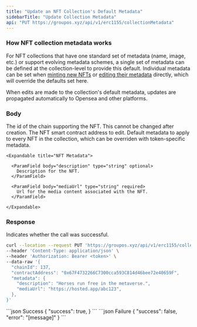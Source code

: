 ```yaml
---
title: "Update an NFT Collection's Default Metadata"
sidebarTitle: "Update Collection Metadata"
api: "PUT https://groupos.xyz/api/v1/erc1155/collectionMetadata"
---
```


### How NFT collection metadata works

For NFT collections that have one standard set of metadata (name, image, etc.) or support evolving metadata
schemes, a single set of metadata can be defined at the collection-level to provide this default.
Individual metadata can be set when [minting new NFTs](/api-reference/v1/erc1155/post/mint) or [editing their metadata](/api-reference/v1/erc1155/put/tokenMetadata) directly, which will override the defaults set here.

When edits are made to the collection's default metadata, updates are propagated automatically to Opensea and other platforms.

### Body

<ParamField body="chainId" type="number" required>
  The id of the chain supporting the NFT. This cannot be changed after creation.
</ParamField>

<ParamField body="contractAddress" type="string" required>
  The NFT smart contract address to edit.
</ParamField>

<ParamField body="metadata" type="object">
    Default metadata to apply to every NFT in the collection, which can be overriden with token-specific metadata.

    <Expandable title="NFT Metadata">

      <ParamField body="description" type="string" optional>
        Description for the NFT.
      </ParamField>

      <ParamField body="mediaUrl" type="string" required>
        Url for the media content associated with the NFT.
      </ParamField>

    </Expandable>

</ParamField>

### Response

<ResponseField name="success" type="boolean">
  Indicates whether the call was successful.
</ResponseField>

<RequestExample>

```bash Example Request
curl --location --request PUT 'https://groupos.xyz/api/v1/erc1155/collectionMetadata' \
--header 'Content-Type: application/json' \
--header 'Authorization: Bearer <token>' \
--data-raw '{
  "chainId": 137,
  "contractAddress": "0x67F4732266C7300cca593C814d46bee72e40659F",
  "metadata": {
    "description": "Horses run free in the metaverse.",
    "mediaUrl": "https://hosted.app/abc123",
  },
}'
```

</RequestExample>

<ResponseExample>
  ```json Success
  {
    "success": true,
  }
  ```
  ```json Failure
  {
    "success": false,
    "error": "[message]"
  }
  ```
</ResponseExample>
